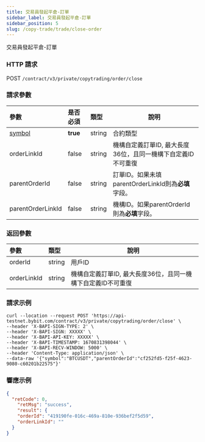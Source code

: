 ```yaml
---
title: 交易員發起平倉-訂單
sidebar_label: 交易員發起平倉-訂單
sidebar_position: 5
slug: /copy-trade/trade/close-order
---
```


交易員發起平倉-訂單

### HTTP 請求
POST `/contract/v3/private/copytrading/order/close`

### 請求參數
| 參數 | 是否必須 | 類型 | 說明|
|:----- |:-------|:-----|------ |
|[symbol](../enum#symbol) |**true** |string |合約類型 |
|orderLinkId |false |string |機構自定義訂單ID, 最大長度36位，且同一機構下自定義ID不可重復  |
|parentOrderId |false |string |訂單ID。如果未填parentOrderLinkId則為**必填**字段。 |
|parentOrderLinkId |false |string |機構ID。如果parentOrderId則為**必填**字段。|

### 返回參數
| 參數 | 類型 | 說明|
|:----- |:-----|----- |
|orderId |string |用戶ID |
|orderLinkId |string |機構自定義訂單ID, 最大長度36位，且同一機構下自定義ID不可重復 |

### 請求示例

```http
curl --location --request POST 'https://api-testnet.bybit.com/contract/v3/private/copytrading/order/close' \
--header 'X-BAPI-SIGN-TYPE: 2' \
--header 'X-BAPI-SIGN: XXXXX' \
--header 'X-BAPI-API-KEY: XXXXX' \
--header 'X-BAPI-TIMESTAMP: 1670831398044' \
--header 'X-BAPI-RECV-WINDOW: 5000' \
--header 'Content-Type: application/json' \
--data-raw '{"symbol":"BTCUSDT","parentOrderId":"cf252fd5-f25f-4623-9080-c60201b22575"}'
```

### 響應示例

```json
{
  "retCode": 0,
    "retMsg": "success",
    "result": {
    "orderId": "419190fe-016c-469a-810e-936bef2f5d59",
    "orderLinkId": ""
  }
}
```